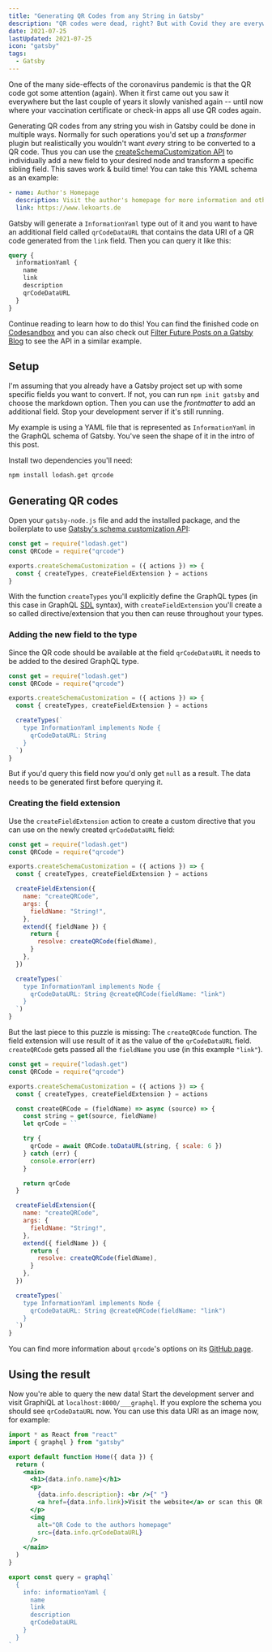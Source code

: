 ```yaml
---
title: "Generating QR Codes from any String in Gatsby"
description: "QR codes were dead, right? But with Covid they are everywhere again. Learn how to generate QR codes from your Gatsby GraphQL data and add it to the schema."
date: 2021-07-25
lastUpdated: 2021-07-25
icon: "gatsby"
tags:
  - Gatsby
---
```


One of the many side-effects of the coronavirus pandemic is that the QR code got some attention (again). When it first came out you saw it everywhere but the last couple of years it slowly vanished again -- until now where your vaccination certificate or check-in apps all use QR codes again.

Generating QR codes from any string you wish in Gatsby could be done in multiple ways. Normally for such operations you'd set up a _transformer_ plugin but realistically you wouldn't want _every_ string to be converted to a QR code. Thus you can use the [createSchemaCustomization API](https://www.gatsbyjs.com/docs/reference/graphql-data-layer/schema-customization/) to individually add a new field to your desired node and transform a specific sibling field. This saves work & build time! You can take this YAML schema as an example:

```yaml title=src/data/information.yml
- name: Author's Homepage
  description: Visit the author's homepage for more information and other cool stuff
  link: https://www.lekoarts.de
```

Gatsby will generate a `InformationYaml` type out of it and you want to have an additional field called `qrCodeDataURL` that contains the data URI of a QR code generated from the `link` field. Then you can query it like this:

```graphql
query {
  informationYaml {
    name
    link
    description
    qrCodeDataURL
  }
}
```

Continue reading to learn how to do this! You can find the finished code on [Codesandbox](https://codesandbox.io/s/gatsby-qr-code-with-schema-customization-ldsc5) and you can also check out [Filter Future Posts on a Gatsby Blog](/garden/filter-future-posts-on-a-gatsby-blog/) to see the API in a similar example.

## Setup

I'm assuming that you already have a Gatsby project set up with some specific fields you want to convert. If not, you can run `npm init gatsby` and choose the markdown option. Then you can use the _frontmatter_ to add an additional field. Stop your development server if it's still running.

My example is using a YAML file that is represented as `InformationYaml` in the GraphQL schema of Gatsby. You've seen the shape of it in the intro of this post.

Install two dependencies you'll need:

```sh
npm install lodash.get qrcode
```

## Generating QR codes

Open your `gatsby-node.js` file and add the installed package, and the boilerplate to use [Gatsby's schema customization API](https://www.gatsbyjs.com/docs/reference/graphql-data-layer/schema-customization/):

```js title=gatsby-node.js
const get = require("lodash.get")
const QRCode = require("qrcode")

exports.createSchemaCustomization = ({ actions }) => {
  const { createTypes, createFieldExtension } = actions
}
```

With the function `createTypes` you'll explicitly define the GraphQL types (in this case in GraphQL [SDL](https://www.prisma.io/blog/graphql-sdl-schema-definition-language-6755bcb9ce51) syntax), with `createFieldExtension` you'll create a so called directive/extension that you then can reuse throughout your types.

### Adding the new field to the type

Since the QR code should be available at the field `qrCodeDataURL` it needs to be added to the desired GraphQL type.

```js title=gatsby-node.js highlight=7-11
const get = require("lodash.get")
const QRCode = require("qrcode")

exports.createSchemaCustomization = ({ actions }) => {
  const { createTypes, createFieldExtension } = actions

  createTypes(`
    type InformationYaml implements Node {
      qrCodeDataURL: String
    }
  `)
}
```

But if you'd query this field now you'd only get `null` as a result. The data needs to be generated first before querying it.

### Creating the field extension

Use the `createFieldExtension` action to create a custom directive that you can use on the newly created `qrCodeDataURL` field:

```js title=gatsby-node.js highlight=7-17,21
const get = require("lodash.get")
const QRCode = require("qrcode")

exports.createSchemaCustomization = ({ actions }) => {
  const { createTypes, createFieldExtension } = actions

  createFieldExtension({
    name: "createQRCode",
    args: {
      fieldName: "String!",
    },
    extend({ fieldName }) {
      return {
        resolve: createQRCode(fieldName),
      }
    },
  })

  createTypes(`
    type InformationYaml implements Node {
      qrCodeDataURL: String @createQRCode(fieldName: "link")
    }
  `)
}
```

But the last piece to this puzzle is missing: The `createQRCode` function. The field extension will use result of it as the value of the `qrCodeDataURL` field. `createQRCode` gets passed all the `fieldName` you use (in this example `"link"`).

```js title=gatsby-node.js highlight=7-18
const get = require("lodash.get")
const QRCode = require("qrcode")

exports.createSchemaCustomization = ({ actions }) => {
  const { createTypes, createFieldExtension } = actions

  const createQRCode = (fieldName) => async (source) => {
    const string = get(source, fieldName)
    let qrCode = ``

    try {
      qrCode = await QRCode.toDataURL(string, { scale: 6 })
    } catch (err) {
      console.error(err)
    }

    return qrCode
  }

  createFieldExtension({
    name: "createQRCode",
    args: {
      fieldName: "String!",
    },
    extend({ fieldName }) {
      return {
        resolve: createQRCode(fieldName),
      }
    },
  })

  createTypes(`
    type InformationYaml implements Node {
      qrCodeDataURL: String @createQRCode(fieldName: "link")
    }
  `)
}
```

You can find more information about `qrcode`'s options on its [GitHub page](https://github.com/soldair/node-qrcode).

## Using the result

Now you're able to query the new data! Start the development server and visit GraphiQL at `localhost:8000/___graphql`. If you explore the schema you should see `qrCodeDataURL` now. You can use this data URI as an image now, for example:

```jsx title=src/pages/index.js
import * as React from "react"
import { graphql } from "gatsby"

export default function Home({ data }) {
  return (
    <main>
      <h1>{data.info.name}</h1>
      <p>
        {data.info.description}: <br />{" "}
        <a href={data.info.link}>Visit the website</a> or scan this QR code:
      </p>
      <img
        alt="QR Code to the authors homepage"
        src={data.info.qrCodeDataURL}
      />
    </main>
  )
}

export const query = graphql`
  {
    info: informationYaml {
      name
      link
      description
      qrCodeDataURL
    }
  }
`
```
